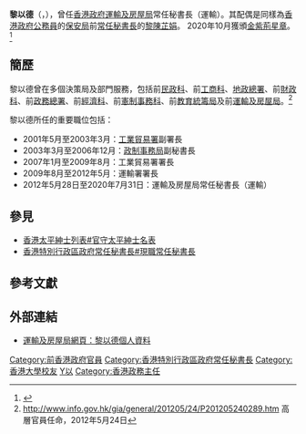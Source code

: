 {{copyedit|time=2013-05-16T11:46:10+00:00}}
'''黎以德'''{{GBSHK}}{{JP}}（{{lang-en|Joseph Lai Yee-tak}}，{{bd|1960年|10月29日}}），曾任[[香港政府|香港政府]][[運輸及房屋局|運輸及房屋局]]常任秘書長（運輸）。其配偶是同樣為[[香港政府|香港政府]][[公務員|公務員]]的[[保安局_(香港)|保安局]]前[[常任秘書長|常任秘書長]]的[[黎陳芷娟|黎陳芷娟]]。 2020年10月獲頒[[金紫荊星章|金紫荊星章]]。<ref>{{cite web |url=https://std.stheadline.com/daily/article/2285580/%E6%97%A5%E5%A0%B1-%E6%B8%AF%E8%81%9E-%E6%A2%81%E5%90%9B%E5%BD%A5%E9%99%B3%E6%99%BA%E6%80%9D%E9%99%B3%E6%9D%B1%E8%A8%B1%E6%A6%AE%E8%8C%82-%E7%8D%B2%E9%A0%92%E6%9C%80%E9%AB%98%E7%B4%9A%E5%88%A5%E5%A4%A7%E7%B4%AB%E8%8D%8A%E5%8B%B3%E7%AB%A0 |title=梁君彥陳智思陳東許榮茂 獲頒最高級別大紫荊勳章 |publisher=星島日報 |date=2020-10-01 |accessdate=2020-10-03 |archive-date=2020-10-05 |archive-url=https://web.archive.org/web/20201005062907/https://std.stheadline.com/daily/article/2285580/%E6%97%A5%E5%A0%B1-%E6%B8%AF%E8%81%9E-%E6%A2%81%E5%90%9B%E5%BD%A5%E9%99%B3%E6%99%BA%E6%80%9D%E9%99%B3%E6%9D%B1%E8%A8%B1%E6%A6%AE%E8%8C%82-%E7%8D%B2%E9%A0%92%E6%9C%80%E9%AB%98%E7%B4%9A%E5%88%A5%E5%A4%A7%E7%B4%AB%E8%8D%8A%E5%8B%B3%E7%AB%A0 |dead-url=no }}</ref>

==簡歷==
黎以德曾在多個決策局及部門服務，包括前[[民政科|民政科]]、前[[工商科|工商科]]、[[地政總署|地政總署]]、前[[財政科|財政科]]、前[[政務總署|政務總署]]、前[[經濟科|經濟科]]、前[[憲制事務科|憲制事務科]]、前[[教育統籌局|教育統籌局]]及前[[運輸及房屋局|運輸及房屋局]]。<ref>http://www.info.gov.hk/gia/general/201205/24/P201205240289.htm {{Wayback|url=http://www.info.gov.hk/gia/general/201205/24/P201205240289.htm |date=20150924062955 }} 高層官員任命，2012年5月24日</ref> 

黎以德所任的重要職位包括：

*2001年5月至2003年3月：[[工業貿易署|工業貿易署]]副署長
*2003年3月至2006年12月：[[政制事務局|政制事務局]]副秘書長
*2007年1月至2009年8月：工業貿易署署長
*2009年8月至2012年5月：運輸署署長
*2012年5月28日至2020年7月31日：運輸及房屋局常任秘書長（運輸）

{{start box}}
{{s-gov}}
{{s-before|[[何宣威|何宣威]]}}
{{s-title|[[File:Hong_Kong_SAR_Regional_Emblem.svg|22px]] [[運輸及房屋局|運輸及房屋局常任秘書長（運輸）]]|2012年—2020}}
{{s-after|[[陳美寶|陳美寶]]}}
{{s-before|[[黃志光|黃志光]]}}
{{s-title|<!-- 注释出：[[File:Transport_Department.svg|22px]] --> [[運輸署|運輸署署長]]|2009年—2012年}}
{{s-after|[[何淑兒|何淑兒]]}}
{{s-before|[[楊立門|楊立門]]}}
{{s-title|[[File:Trade_and_Industry_Department.svg|22px]] [[工業貿易署|工業貿易署署長]]|2007年—2009年}}
{{s-after|[[關錫寧|關錫寧]]}}
{{end box}}

== 參見 ==
* [[香港太平紳士列表#官守太平紳士名表|香港太平紳士列表#官守太平紳士名表]]
* [[香港特別行政區政府常任秘書長#現職常任秘書長|香港特別行政區政府常任秘書長#現職常任秘書長]]

== 參考文獻 == 
{{reflist}}

== 外部連結  ==
* [http://www.thb.gov.hk/tc/aboutus/organisation/psthb.htm 運輸及房屋局網頁：黎以德個人資料]{{Wayback|url=http://www.thb.gov.hk/tc/aboutus/organisation/psthb.htm |date=20130103030516 }}

[[Category:前香港政府官員|Category:前香港政府官員]]
[[Category:香港特別行政區政府常任秘書長|Category:香港特別行政區政府常任秘書長]]
[[Category:香港大學校友|Category:香港大學校友]]
[[Category:黎姓|Y以]]
[[Category:香港政務主任|Category:香港政務主任]]